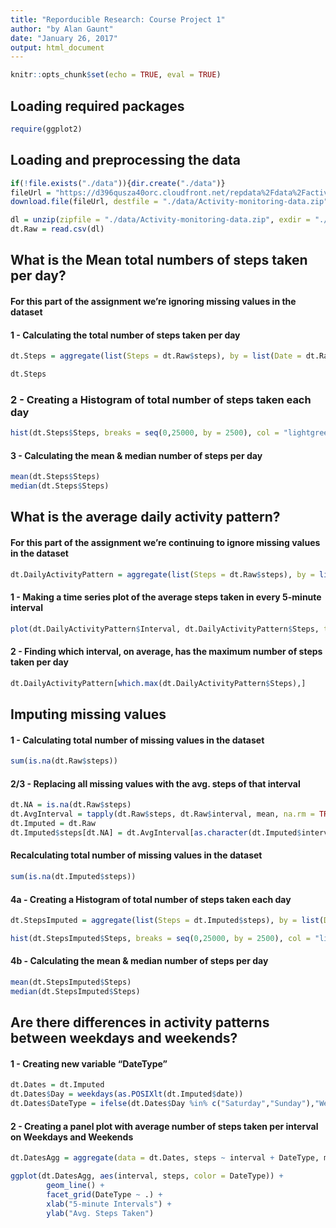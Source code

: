 ---
title: "Reporducible Research: Course Project 1"
author: "by Alan Gaunt"
date: "January 26, 2017"
output: html_document
---

```{r setup, include=FALSE}
knitr::opts_chunk$set(echo = TRUE, eval = TRUE)
```

## Loading required packages
```{r eval = TRUE}
require(ggplot2)
```

## Loading and preprocessing the data

```{r}
if(!file.exists("./data")){dir.create("./data")}
fileUrl = "https://d396qusza40orc.cloudfront.net/repdata%2Fdata%2Factivity.zip"
download.file(fileUrl, destfile = "./data/Activity-monitoring-data.zip")

dl = unzip(zipfile = "./data/Activity-monitoring-data.zip", exdir = "./data")
dt.Raw = read.csv(dl)
```

## What is the Mean total numbers of steps taken per day?
#### For this part of the assignment we're ignoring missing values in the dataset

#### 1 - Calculating the total number of steps taken per day

```{r}
dt.Steps = aggregate(list(Steps = dt.Raw$steps), by = list(Date = dt.Raw$date), FUN = sum, na.rm = TRUE)

dt.Steps
```

### 2 - Creating a Histogram of total number of steps taken each day
```{r}
hist(dt.Steps$Steps, breaks = seq(0,25000, by = 2500), col = "lightgreen", main = "Frequency of Steps per Day", xlab = "Steps per Day (Groups of 2500)", ylab = "Frequency")
```

#### 3 - Calculating the mean & median number of steps per day

```{r}
mean(dt.Steps$Steps)
median(dt.Steps$Steps)
```

## What is the average daily activity pattern?
#### For this part of the assignment we're continuing to ignore missing values in the dataset

```{r}
dt.DailyActivityPattern = aggregate(list(Steps = dt.Raw$steps), by = list(Interval = dt.Raw$interval), FUN = mean, na.rm = TRUE)
```

#### 1 - Making a time series plot of the average steps taken in every 5-minute interval

```{r}
plot(dt.DailyActivityPattern$Interval, dt.DailyActivityPattern$Steps, type = "l", col = "lightgreen", main = "Avg. Steps per 5-minute Interval", xlab = "5-minute Intervals", ylab = "Avg. Steps Taken")
```

#### 2 - Finding which interval, on average, has the maximum number of steps taken per day

```{r}
dt.DailyActivityPattern[which.max(dt.DailyActivityPattern$Steps),]
```

## Imputing missing values

#### 1 - Calculating total number of missing values in the dataset

```{r}
sum(is.na(dt.Raw$steps))
```

#### 2/3 - Replacing all missing values with the avg. steps of that interval

```{r}
dt.NA = is.na(dt.Raw$steps)
dt.AvgInterval = tapply(dt.Raw$steps, dt.Raw$interval, mean, na.rm = TRUE, simplify = TRUE)
dt.Imputed = dt.Raw
dt.Imputed$steps[dt.NA] = dt.AvgInterval[as.character(dt.Imputed$interval[dt.NA])]
```

#### Recalculating total number of missing values in the dataset

```{r}
sum(is.na(dt.Imputed$steps))
```

#### 4a - Creating a Histogram of total number of steps taken each day

```{r}
dt.StepsImputed = aggregate(list(Steps = dt.Imputed$steps), by = list(Date = dt.Imputed$date), FUN = sum, na.rm = TRUE)

hist(dt.StepsImputed$Steps, breaks = seq(0,25000, by = 2500), col = "lightgreen", main = "Frequency of Steps per Day", xlab = "Steps per Day (Groups of 2500)", ylab = "Frequency")
```

#### 4b - Calculating the mean & median number of steps per day

```{r}
mean(dt.StepsImputed$Steps)
median(dt.StepsImputed$Steps)
```

## Are there differences in activity patterns between weekdays and weekends?

#### 1 - Creating new variable "DateType"

```{r}
dt.Dates = dt.Imputed
dt.Dates$Day = weekdays(as.POSIXlt(dt.Imputed$date))
dt.Dates$DateType = ifelse(dt.Dates$Day %in% c("Saturday","Sunday"),"Weekend", "Weekday")
```

#### 2 - Creating a panel plot with average number of steps taken per interval on Weekdays and Weekends

```{r}
dt.DatesAgg = aggregate(data = dt.Dates, steps ~ interval + DateType, mean)

ggplot(dt.DatesAgg, aes(interval, steps, color = DateType)) + 
        geom_line() + 
        facet_grid(DateType ~ .) +
        xlab("5-minute Intervals") + 
        ylab("Avg. Steps Taken")
```